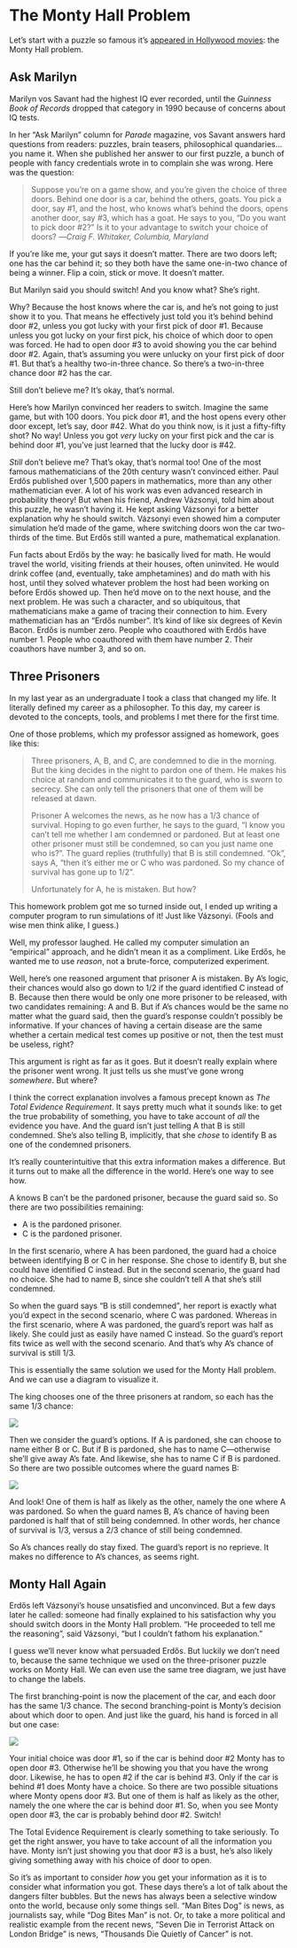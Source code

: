 # The Monty Hall Problem

Let's start with a puzzle so famous it's [appeared in Hollywood movies](https://www.youtube.com/watch?v=Zr_xWfThjJ0): the Monty Hall problem.


## Ask Marilyn

Marilyn vos Savant had the highest IQ ever recorded, until the *Guinness Book of Records* dropped that category in 1990 because of concerns about IQ tests.

In her "Ask Marilyn" column for *Parade* magazine, vos Savant answers hard questions from readers: puzzles, brain teasers, philosophical quandaries... you name it. When she published her answer to our first puzzle, a bunch of people with fancy credentials wrote in to complain she was wrong. Here was the question:

> Suppose you’re on a game show, and you’re given the choice of three doors. Behind one door is a car, behind the others, goats. You pick a door, say #1, and the host, who knows what’s behind the doors, opens another door, say #3, which has a goat. He says to you, "Do you want to pick door #2?" Is it to your advantage to switch your choice of doors?
---*Craig F. Whitaker, Columbia, Maryland*

If you're like me, your gut says it doesn't matter. There are two doors left; one has the car behind it; so they both have the same one-in-two chance of being a winner. Flip a coin, stick or move. It doesn't matter.

But Marilyn said you should switch! And you know what? She's right.

Why? Because the host knows where the car is, and he's not going to just show it to you. That means he effectively just told you it's behind behind door #2, unless you got lucky with your first pick of door #1. Because unless you got lucky on your first pick, his choice of which door to open was forced. He had to open door #3 to avoid showing you the car behind door #2. Again, that's assuming you were unlucky on your first pick of door #1. But that's a healthy two-in-three chance. So there's a two-in-three chance door #2 has the car.

Still don't believe me? It's okay, that's normal.

Here's how Marilyn convinced her readers to switch. Imagine the same game, but with 100 doors. You pick door #1, and the host opens every other door except, let's say, door #42. What do you think now, is it just a fifty-fifty shot? No way! Unless you got *very* lucky on your first pick and the car is behind door #1, you've just learned that the lucky door is #42.

*Still* don't believe me? That's okay, that's normal too! One of the most famous mathematicians of the 20th century wasn't convinced either. Paul Erdős published over 1,500 papers in mathematics, more than any other mathematician ever. A lot of his work was even advanced research in probability theory! But when his friend, Andrew Vázsonyi, told him about this puzzle, he wasn't having it. He kept asking Vázsonyi for a better explanation why he should switch. Vázsonyi even showed him a computer simulation he'd made of the game, where switching doors won the car two-thirds of the time. But Erdős still wanted a pure, mathematical explanation.

Fun facts about Erdős by the way: he basically lived for math. He would travel the world, visiting friends at their houses, often uninvited. He would drink coffee (and, eventually, take amphetamines) and do math with his host, until they solved whatever problem the host had been working on before Erdős showed up. Then he'd move on to the next house, and the next problem. He was such a character, and so ubiquitous, that mathematicians make a game of tracing their connection to him. Every mathematician has an "Erdős number". It's kind of like six degrees of Kevin Bacon. Erdős is number zero. People who coauthored with Erdős have number 1. People who coauthored with them have number 2. Their coauthors have number 3, and so on.


## Three Prisoners

In my last year as an undergraduate I took a class that changed my life. It literally defined my career as a philosopher. To this day, my career is devoted to the concepts, tools, and problems I met there for the first time.

One of those problems, which my professor assigned as homework, goes like this:

> Three prisoners, A, B, and C, are condemned to die in the morning. But the king decides in the night to pardon one of them. He makes his choice at random and communicates it to the guard, who is sworn to secrecy. She can only tell the prisoners that one of them will be released at dawn.
>
> Prisoner A welcomes the news, as he now has a 1/3 chance of survival. Hoping to go even further, he says to the guard, "I know you can’t tell me whether I am condemned or pardoned. But at least one other prisoner must still be condemned, so can you just name one who is?". The guard replies (truthfully) that B is still condemned. "Ok", says A, "then it’s either me or C who was pardoned. So my chance of survival has gone up to 1/2".
>
> Unfortunately for A, he is mistaken. But how?

This homework problem got me so turned inside out, I ended up writing a computer program to run simulations of it! Just like Vázsonyi. (Fools and wise men think alike, I guess.)

Well, my professor laughed. He called my computer simulation an "empirical" approach, and he didn't mean it as a compliment. Like Erdős, he wanted me to use *reason*, not a brute-force, computerized experiment.

Well, here's one reasoned argument that prisoner A is mistaken. By A's logic, their chances would also go down to 1/2 if the guard identified C instead of B. Because then there would be only one more prisoner to be released, with two candidates remaining: A and B. But if A's chances would be the same no matter what the guard said, then the guard's response couldn't possibly be informative. If your chances of having a certain disease are the same whether a certain medical test comes up positive or not, then the test must be useless, right?

This argument is right as far as it goes. But it doesn't really explain where the prisoner went wrong. It just tells us she must've gone wrong *somewhere*. But where?

I think the correct explanation involves a famous precept known as *The Total Evidence Requirement*. It says pretty much what it sounds like: to get the true probability of something, you have to take account of *all* the evidence you have. And the guard isn't just telling A that B is still condemned. She's also telling B, implicitly, that she *chose* to identify B as one of the condemned prisoners.

It's really counterintuitive that this extra information makes a difference. But it turns out to make all the difference in the world. Here's one way to see how.

A knows B can't be the pardoned prisoner, because the guard said so. So there are two possibilities remaining:

  - A is the pardoned prisoner.
  - C is the pardoned prisoner.

In the first scenario, where A has been pardoned, the guard had a choice between identifying B or C in her response. She chose to identify B, but she could have identified C instead. But in the second scenario, the guard had no choice. She had to name B, since she couldn't tell A that she's still condemned.

So when the guard says "B is still condemned", her report is exactly what you'd expect in the second scenario, where C was pardoned. Whereas in the first scenario, where A was pardoned, the guard's report was half as likely. She could just as easily have named C instead. So the guard's report fits twice as well with the second scenario. And that's why A's chance of survival is still 1/3.

This is essentially the same solution we used for the Monty Hall problem. And we can use a diagram to visualize it.

The king chooses one of the three prisoners at random, so each has the same 1/3 chance:

![](img/Three-Prisoner-Tree-1.png)

Then we consider the guard's options. If A is pardoned, she can choose to name either B or C. But if B is pardoned, she has to name C---otherwise she'll give away A's fate. And likewise, she has to name C if B is pardoned. So there are two possible outcomes where the guard names B:

![](img/Three-Prisoner-Tree-2.png)

And look! One of them is half as likely as the other, namely the one where A was pardoned. So when the guard names B, A's chance of having been pardoned is half that of still being condemned. In other words, her chance of survival is 1/3, versus a 2/3 chance of still being condemned.

So A's chances really do stay fixed. The guard's report is no reprieve. It makes no difference to A's chances, as seems right.


## Monty Hall Again

Erdős left Vázsonyi's house unsatisfied and unconvinced. But a few days later he called: someone had finally explained to his satisfaction why you should switch doors in the Monty Hall problem. "He proceeded to tell me the reasoning", said Vázsonyi, "but I couldn't fathom his explanation."

I guess we'll never know what persuaded Erdős. But luckily we don't need to, because the same technique we used on the three-prisoner puzzle works on Monty Hall. We can even use the same tree diagram, we just have to change the labels.

The first branching-point is now the placement of the car, and each door has the same 1/3 chance. The second branching-point is Monty's decision about which door to open. And just like the guard, his hand is forced in all but one case:

![](img/Monty-Hall-Tree.png)

Your initial choice was door #1, so if the car is behind door #2 Monty has to open door #3. Otherwise he'll be showing you that you have the wrong door. Likewise, he has to open #2 if the car is behind #3. Only if the car is behind #1 does Monty have a choice. So there are two possible situations where Monty opens door #3. But one of them is half as likely as the other, namely the one where the car is behind door #1. So, when you see Monty open door #3, the car is probably behind door #2. Switch!

The Total Evidence Requirement is clearly something to take seriously. To get the right answer, you have to take account of all the information you have. Monty isn't just showing you that door #3 is a bust, he's also likely giving something away with his choice of door to open.

So it's as important to consider *how* you get your information as it is to consider what information you got. These days there's a lot of talk about the dangers filter bubbles. But the news has always been a selective window onto the world, because only some things sell. "Man Bites Dog" is news, as journalists say, while "Dog Bites Man" is not. Or, to take a more political and realistic example from the recent news, "Seven Die in Terrorist Attack on London Bridge" is news, "Thousands Die Quietly of Cancer" is not.
